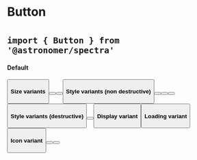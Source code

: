 

<Meta title="Components|Button" component={Button} />

# Button
# <small>`import { Button } from '@astronomer/spectra'`</small>

#### Default
<Preview>
  <Story name="Default">
    <Button label="Click here" />
  </Story>
</Preview>

#### Size variants
<Preview>
  <Story name="Small">
    <Button label="Small" buttonSize="small" />
  </Story>
  <Story name="Medium">
    <Button label="Medium" />
  </Story>
  <Story name="Large">
    <Button label="Large" buttonSize="large" />
  </Story>
</Preview>

#### Style variants (non destructive)
<Preview>
  <Story name="Primary">
    <Button label="Primary" buttonStyle="primary" />
  </Story>
  <Story name="Primary Alt">
    <Button label="Primary Alt" buttonStyle="primaryAlt" />
  </Story>
  <Story name="Secondary">
    <Button label="Secondary" buttonStyle="secondary" />
  </Story>
  <Story name="Disabled">
    <Button label="Disabled" isDisabled />
  </Story>
</Preview>

#### Style variants (destructive)
<Preview>
  <Story name="Primary Destructive">
    <Button label="Primary Destructive" buttonStyle="primaryDestructive" />
  </Story>
  <Story name="Secondary Destructive">
    <Button label="Secondary Destructive" buttonStyle="secondaryDestructive" />
  </Story>
</Preview>

#### Display variant
<Preview>
  <Story name="Block">
    <Button label="Container spanning" displayBlock />
  </Story>
</Preview>

#### Loading variant
<Preview>
  <Story name="Loading">
    <Button label="In Flight" inFlight />
  </Story>
</Preview>

#### Icon variant
<Preview>
  <Story name="Icon Left">
    <Button label="Left Icon" iconLeft={FiInfo} />
  </Story>
  <Story name="Icon Right">
    <Button label="Right Icon" iconRight={FiInfo} />
  </Story>
</Preview>

<Props of={Button} />
